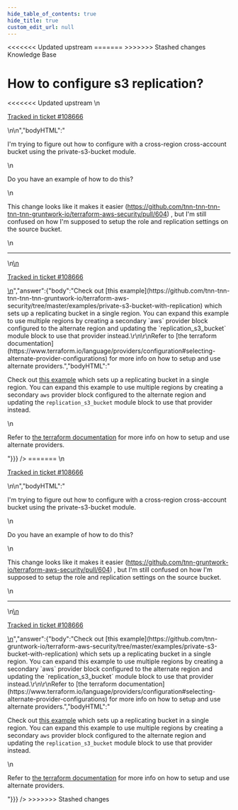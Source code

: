 ```yaml
---
hide_table_of_contents: true
hide_title: true
custom_edit_url: null
---
```



<head>
<<<<<<< Updated upstream
  <link rel="canonical" href="https://github.com/tnn-tnn-tnn-tnn-tnn-gruntwork-io/knowledge-base/discussions/436" />
=======
  <link rel="canonical" href="https://github.com/tnn-gruntwork-io/knowledge-base/discussions/436" />
>>>>>>> Stashed changes
</head>

<CenterLayout>
<span className="searchCategory">Knowledge Base</span>
<h1>How to configure s3 replication?</h1>
<<<<<<< Updated upstream
<GitHub discussion={{"id":"D_kwDOF8slf84APpON","number":436,"author":{"login":"aleclerc-sonrai"},"title":"How to configure s3 replication?","body":"\nI'm trying to figure out how to configure with a cross-region cross-account bucket using the private-s3-bucket module.\r\n\r\nDo you have an example of how to do this? \r\n\r\nThis change looks like it makes it easier (https://github.com/tnn-tnn-tnn-tnn-tnn-gruntwork-io/terraform-aws-security/pull/604) , but I'm still confused on how I'm supposed to setup the role and replication settings on the source bucket.\n\n---\n\n<ins datetime=\"2022-05-26T14:44:41Z\">\n  <p><a href=\"https://support.gruntwork.io/hc/requests/108666\">Tracked in ticket #108666</a></p>\n</ins>\n","bodyHTML":"<p dir=\"auto\">I'm trying to figure out how to configure with a cross-region cross-account bucket using the private-s3-bucket module.</p>\n<p dir=\"auto\">Do you have an example of how to do this?</p>\n<p dir=\"auto\">This change looks like it makes it easier (<a href=\"https://github.com/tnn-tnn-tnn-tnn-tnn-gruntwork-io/terraform-aws-security/pull/604\">https://github.com/tnn-tnn-tnn-tnn-tnn-gruntwork-io/terraform-aws-security/pull/604</a>) , but I'm still confused on how I'm supposed to setup the role and replication settings on the source bucket.</p>\n<hr>\n<ins datetime=\"2022-05-26T14:44:41Z\">\n  <p dir=\"auto\"><a href=\"https://support.gruntwork.io/hc/requests/108666\" rel=\"nofollow\">Tracked in ticket #108666</a></p>\n</ins>","answer":{"body":"Check out [this example](https://github.com/tnn-tnn-tnn-tnn-tnn-gruntwork-io/terraform-aws-security/tree/master/examples/private-s3-bucket-with-replication) which sets up a replicating bucket in a single region. You can expand this example to use multiple regions by creating a secondary `aws` provider block configured to the alternate region and updating the `replication_s3_bucket` module block to use that provider instead.\r\n\r\nRefer to [the terraform documentation](https://www.terraform.io/language/providers/configuration#selecting-alternate-provider-configurations) for more info on how to setup and use alternate providers.","bodyHTML":"<p dir=\"auto\">Check out <a href=\"https://github.com/tnn-tnn-tnn-tnn-tnn-gruntwork-io/terraform-aws-security/tree/master/examples/private-s3-bucket-with-replication\">this example</a> which sets up a replicating bucket in a single region. You can expand this example to use multiple regions by creating a secondary <code class=\"notranslate\">aws</code> provider block configured to the alternate region and updating the <code class=\"notranslate\">replication_s3_bucket</code> module block to use that provider instead.</p>\n<p dir=\"auto\">Refer to <a href=\"https://www.terraform.io/language/providers/configuration#selecting-alternate-provider-configurations\" rel=\"nofollow\">the terraform documentation</a> for more info on how to setup and use alternate providers.</p>"}}} />
=======
<GitHub discussion={{"id":"D_kwDOF8slf84APpON","number":436,"author":{"login":"aleclerc-sonrai"},"title":"How to configure s3 replication?","body":"\nI'm trying to figure out how to configure with a cross-region cross-account bucket using the private-s3-bucket module.\r\n\r\nDo you have an example of how to do this? \r\n\r\nThis change looks like it makes it easier (https://github.com/tnn-gruntwork-io/terraform-aws-security/pull/604) , but I'm still confused on how I'm supposed to setup the role and replication settings on the source bucket.\n\n---\n\n<ins datetime=\"2022-05-26T14:44:41Z\">\n  <p><a href=\"https://support.gruntwork.io/hc/requests/108666\">Tracked in ticket #108666</a></p>\n</ins>\n","bodyHTML":"<p dir=\"auto\">I'm trying to figure out how to configure with a cross-region cross-account bucket using the private-s3-bucket module.</p>\n<p dir=\"auto\">Do you have an example of how to do this?</p>\n<p dir=\"auto\">This change looks like it makes it easier (<a href=\"https://github.com/tnn-gruntwork-io/terraform-aws-security/pull/604\">https://github.com/tnn-gruntwork-io/terraform-aws-security/pull/604</a>) , but I'm still confused on how I'm supposed to setup the role and replication settings on the source bucket.</p>\n<hr>\n<ins datetime=\"2022-05-26T14:44:41Z\">\n  <p dir=\"auto\"><a href=\"https://support.gruntwork.io/hc/requests/108666\" rel=\"nofollow\">Tracked in ticket #108666</a></p>\n</ins>","answer":{"body":"Check out [this example](https://github.com/tnn-gruntwork-io/terraform-aws-security/tree/master/examples/private-s3-bucket-with-replication) which sets up a replicating bucket in a single region. You can expand this example to use multiple regions by creating a secondary `aws` provider block configured to the alternate region and updating the `replication_s3_bucket` module block to use that provider instead.\r\n\r\nRefer to [the terraform documentation](https://www.terraform.io/language/providers/configuration#selecting-alternate-provider-configurations) for more info on how to setup and use alternate providers.","bodyHTML":"<p dir=\"auto\">Check out <a href=\"https://github.com/tnn-gruntwork-io/terraform-aws-security/tree/master/examples/private-s3-bucket-with-replication\">this example</a> which sets up a replicating bucket in a single region. You can expand this example to use multiple regions by creating a secondary <code class=\"notranslate\">aws</code> provider block configured to the alternate region and updating the <code class=\"notranslate\">replication_s3_bucket</code> module block to use that provider instead.</p>\n<p dir=\"auto\">Refer to <a href=\"https://www.terraform.io/language/providers/configuration#selecting-alternate-provider-configurations\" rel=\"nofollow\">the terraform documentation</a> for more info on how to setup and use alternate providers.</p>"}}} />
>>>>>>> Stashed changes

</CenterLayout>
  

<!-- ##DOCS-SOURCER-START
{
  "sourcePlugin": "github-discussions",
  "hash": "b89a02a43c89db2cd7d74d0ca832901e"
}
##DOCS-SOURCER-END -->
